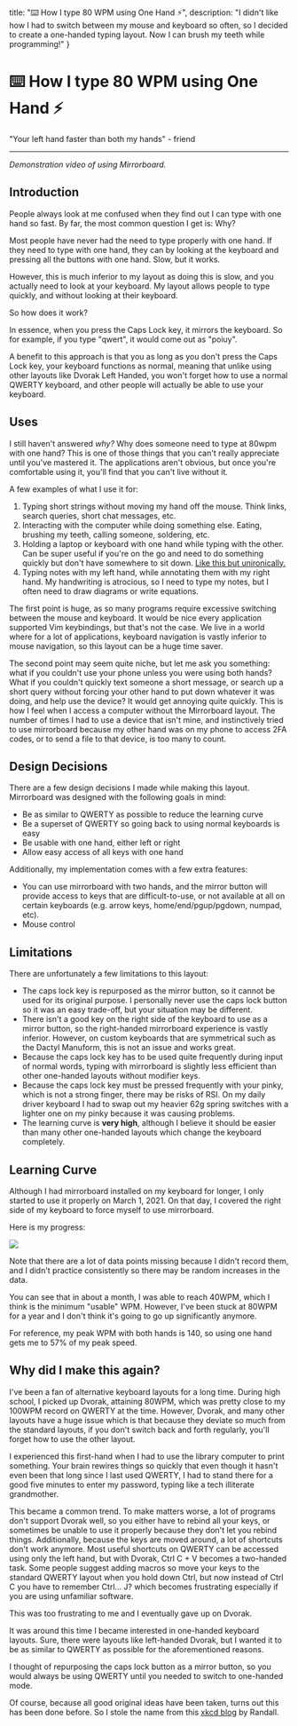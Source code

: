   title: "⌨️ How I type 80 WPM using One Hand ⚡",
  description: "I didn't like how I had to switch between my mouse and keyboard so often, so I decided to create a one-handed typing layout. Now I can brush my teeth while programming!"
}

# ⌨️ How I type 80 WPM using One Hand ⚡
"Your left hand faster than both my hands" - friend

----

<div className="relative" style={{ paddingBottom: "56.25%" }}>
  <MediaDisplay className="absolute p-4" link="https://www.youtube.com/embed/L4qHOcTEYSc" type="iframe" autoplay />
</div>

*Demonstration video of using Mirrorboard.*

## Introduction

People always look at me confused when they find out I can type with one hand so fast. By far, the most common question I get is: Why?

Most people have never had the need to type properly with one hand. If they need to type with one hand, they can by looking at the keyboard and pressing all the buttons with one hand. Slow, but it works.

However, this is much inferior to my layout as doing this is slow, and you actually need to look at your keyboard. My layout allows people to type quickly, and without looking at their keyboard.

So how does it work?

In essence, when you press the Caps Lock key, it mirrors the keyboard. So for example, if you type "qwert", it would come out as "poiuy".

A benefit to this approach is that you as long as you don't press the Caps Lock key, your keyboard functions as normal, meaning that unlike using other layouts like Dvorak Left Handed, you won't forget how to use a normal QWERTY keyboard, and other people will actually be able to use your keyboard.

## Uses

I still haven't answered *why?* Why does someone need to type at 80wpm with one hand? This is one of those things that you can't really appreciate until you've mastered it. The applications aren't obvious, but once you're comfortable using it, you'll find that you can't live without it.

A few examples of what I use it for:

1. Typing short strings without moving my hand off the mouse. Think links, search queries, short chat messages, etc.
2. Interacting with the computer while doing something else. Eating, brushing my teeth, calling someone, soldering, etc.
3. Holding a laptop or keyboard with one hand while typing with the other. Can be super useful if you're on the go and need to do something quickly but don't have somewhere to sit down. [Like this but unironically.](https://www.dreamstime.com/young-man-laptop-white-background-image153306931)
4. Typing notes with my left hand, while annotating them with my right hand. My handwriting is atrocious, so I need to type my notes, but I often need to draw diagrams or write equations.

The first point is huge, as so many programs require excessive switching between the mouse and keyboard. It would be nice every application supported Vim keybindings, but that's not the case. We live in a world where for a lot of applications, keyboard navigation is vastly inferior to mouse navigation, so this layout can be a huge time saver.

The second point may seem quite niche, but let me ask you something: what if you couldn't use your phone unless you were using both hands? What if you couldn't quickly text someone a short message, or search up a short query without forcing your other hand to put down whatever it was doing, and help use the device? It would get annoying quite quickly. This is how I feel when I access a computer without the Mirrorboard layout. The number of times I had to use a device that isn't mine, and instinctively tried to use mirrorboard because my other hand was on my phone to access 2FA codes, or to send a file to that device, is too many to count.

## Design Decisions

There are a few design decisions I made while making this layout. Mirrorboard was designed with the following goals in mind:

* Be as similar to QWERTY as possible to reduce the learning curve
* Be a superset of QWERTY so going back to using normal keyboards is easy
* Be usable with one hand, either left or right
* Allow easy access of all keys with one hand

Additionally, my implementation comes with a few extra features:
* You can use mirrorboard with two hands, and the mirror button will provide access to keys that are difficult-to-use, or not available at all on certain keyboards (e.g. arrow keys, home/end/pgup/pgdown, numpad, etc).
* Mouse control

## Limitations

There are unfortunately a few limitations to this layout:

* The caps lock key is repurposed as the mirror button, so it cannot be used for its original purpose. I personally never use the caps lock button so it was an easy trade-off, but your situation may be different.
* There isn't a good key on the right side of the keyboard to use as a mirror button, so the right-handed mirrorboard experience is vastly inferior. However, on custom keyboards that are symmetrical such as the Dactyl Manuform, this is not an issue and works great.
* Because the caps lock key has to be used quite frequently during input of normal words, typing with mirrorboard is slightly less efficient than other one-handed layouts without modifier keys.
* Because the caps lock key must be pressed frequently with your pinky, which is not a strong finger, there may be risks of RSI. On my daily driver keyboard I had to swap out my heavier 62g spring switches with a lighter one on my pinky because it was causing problems.
* The learning curve is **very high**, although I believe it should be easier than many other one-handed layouts which change the keyboard completely.

## Learning Curve

Although I had mirrorboard installed on my keyboard for longer, I only started to use it properly on March 1, 2021. On that day, I covered the right side of my keyboard to force myself to use mirrorboard.

Here is my progress:

![](https://i.imgur.com/pZ2ConE.png)

Note that there are a lot of data points missing because I didn't record them, and I didn't practice consistently so there may be random increases in the data.

You can see that in about a month, I was able to reach 40WPM, which I think is the minimum "usable" WPM. However, I've been stuck at 80WPM for a year and I don't think it's going to go up significantly anymore.

For reference, my peak WPM with both hands is 140, so using one hand gets me to 57% of my peak speed.

## Why did I make this again?

I've been a fan of alternative keyboard layouts for a long time. During high school, I picked up Dvorak, attaining 80WPM, which was pretty close to my 100WPM record on QWERTY at the time. However, Dvorak, and many other layouts have a huge issue which is that because they deviate so much from the standard layouts, if you don't switch back and forth regularly, you'll forget how to use the other layout.

I experienced this first-hand when I had to use the library computer to print something. Your brain rewires things so quickly that even though it hasn't even been that long since I last used QWERTY, I had to stand there for a good five minutes to enter my password, typing like a tech illiterate grandmother.

This became a common trend. To make matters worse, a lot of programs don't support Dvorak well, so you either have to rebind all your keys, or sometimes be unable to use it properly because they don't let you rebind things. Additionally, because the keys are moved around, a lot of shortcuts don't work anymore. Most useful shortcuts on QWERTY can be accessed using only the left hand, but with Dvorak, Ctrl C + V becomes a two-handed task. Some people suggest adding macros so move your keys to the standard QWERTY layout when you hold down Ctrl, but now instead of Ctrl C you have to remember Ctrl... J? which becomes frustrating especially if you are using unfamiliar software.

This was too frustrating to me and I eventually gave up on Dvorak.

It was around this time I became interested in one-handed keyboard layouts. Sure, there were layouts like left-handed Dvorak, but I wanted it to be as similar to QWERTY as possible for the aforementioned reasons.

I thought of repurposing the caps lock button as a mirror button, so you would always be using QWERTY until you needed to switch to one-handed mode.

Of course, because all good original ideas have been taken, turns out this has been done before. So I stole the name from this [xkcd blog](https://blog.xkcd.com/2007/08/14/mirrorboard-a-one-handed-keyboard-layout-for-the-lazy/) by Randall.